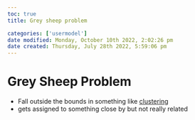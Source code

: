 ```yaml
---
toc: true
title: Grey sheep problem

categories: ['usermodel']
date modified: Monday, October 10th 2022, 2:02:26 pm
date created: Thursday, July 28th 2022, 5:59:06 pm
---
```


# Grey Sheep Problem
- Fall outside the bounds in something like [clustering](clustering.qmd)
- gets assigned to something close by but not really related



